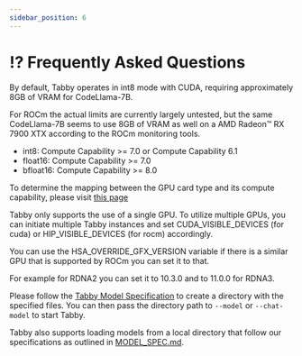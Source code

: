 ```yaml
---
sidebar_position: 6
---
```



# ⁉️ Frequently Asked Questions

<Collapse title="How much VRAM a LLM model consumes?">

By default, Tabby operates in int8 mode with CUDA, requiring approximately 8GB of VRAM for CodeLlama-7B.

For ROCm the actual limits are currently largely untested, but the same CodeLlama-7B seems to use 8GB of VRAM as well on a AMD Radeon™ RX 7900 XTX according to the ROCm monitoring tools.

</Collapse>

<Collapse title="What GPUs are required for reduced-precision inference (e.g int8)?">

* int8: Compute Capability >= 7.0 or Compute Capability 6.1
* float16: Compute Capability >= 7.0
* bfloat16: Compute Capability >= 8.0

To determine the mapping between the GPU card type and its compute capability, please visit [this page](https://developer.nvidia.com/cuda-gpus)

</Collapse>

<Collapse title="How to utilize multiple NVIDIA GPUs?">

Tabby only supports the use of a single GPU. To utilize multiple GPUs, you can initiate multiple Tabby instances and set CUDA_VISIBLE_DEVICES (for cuda) or HIP_VISIBLE_DEVICES (for rocm) accordingly.

</Collapse>

<Collapse title="My AMD device isn't supported by ROCm">

You can use the HSA_OVERRIDE_GFX_VERSION variable if there is a similar GPU that is supported by ROCm you can set it to that.

For example for RDNA2 you can set it to 10.3.0 and to 11.0.0 for RDNA3.

</Collapse>

<Collapse title="How can I use my own model with Tabby?">

Please follow the [Tabby Model Specification](https://github.com/TabbyML/tabby/blob/main/MODEL_SPEC.md) to create a directory with the specified files. You can then pass the directory path to `--model` or `--chat-model` to start Tabby.

</Collapse>

<Collapse title="Can I use local model with Tabby?">

Tabby also supports loading models from a local directory that follow our specifications as outlined in [MODEL_SPEC.md](https://github.com/TabbyML/tabby/blob/main/MODEL_SPEC.md).

</Collapse>
